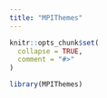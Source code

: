 ```yaml
---
title: "MPIThemes"
---
```


```r
knitr::opts_chunk$set(
  collapse = TRUE,
  comment = "#>"
)
```

```r
library(MPIThemes)
```
